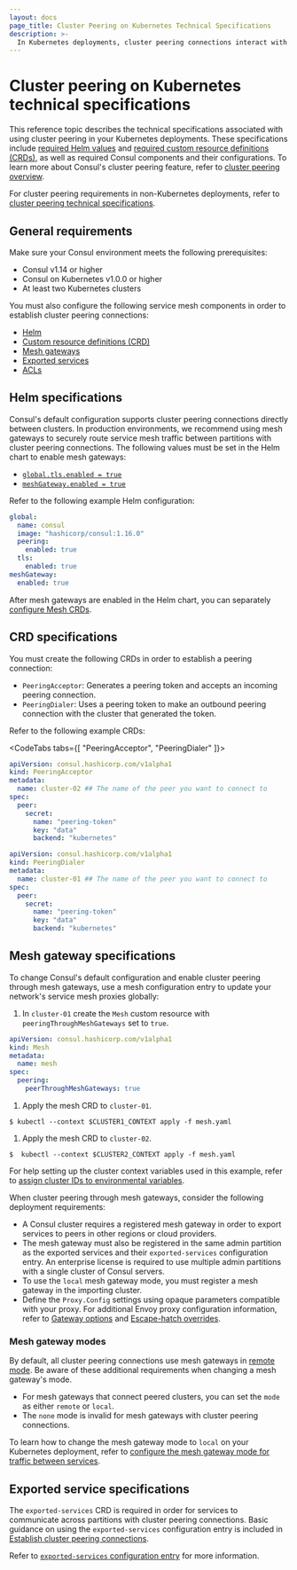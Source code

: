 ```yaml
---
layout: docs
page_title: Cluster Peering on Kubernetes Technical Specifications 
description: >- 
  In Kubernetes deployments, cluster peering connections interact with mesh gateways, exported services, and ACLs. Learn about requirements specific to k8s, including required Helm values and custom resource definitions (CRDs).
---
```


# Cluster peering on Kubernetes technical specifications

This reference topic describes the technical specifications associated with using cluster peering in your Kubernetes deployments. These specifications include [required Helm values](#helm-requirements) and [required custom resource definitions (CRDs)](#crd-requirements), as well as required Consul components and their configurations. To learn more about Consul's cluster peering feature, refer to [cluster peering overview](/consul/docs/east-west/cluster-peering).

For cluster peering requirements in non-Kubernetes deployments, refer to [cluster peering technical specifications](/consul/docs/east-west/cluster-peering/tech-specs).

## General requirements

Make sure your Consul environment meets the following prerequisites:

- Consul v1.14 or higher
- Consul on Kubernetes v1.0.0 or higher
- At least two Kubernetes clusters

You must also configure the following service mesh components in order to establish cluster peering connections:

- [Helm](#helm-requirements)
- [Custom resource definitions (CRD)](#crd-requirements)
- [Mesh gateways](#mesh-gateway-requirements)
- [Exported services](#exported-service-requirements)
- [ACLs](#acl-requirements)

## Helm specifications

Consul's default configuration supports cluster peering connections directly between clusters. In production environments, we recommend using mesh gateways to securely route service mesh traffic between partitions with cluster peering connections. The following values must be set in the Helm chart to enable mesh gateways:

- [`global.tls.enabled = true`](/consul/docs/reference/k8s/helm#v-global-tls-enabled)
- [`meshGateway.enabled = true`](/consul/docs/reference/k8s/helm#v-meshgateway-enabled)

Refer to the following example Helm configuration:

<CodeBlockConfig filename="values.yaml">

```yaml
global:
  name: consul
  image: "hashicorp/consul:1.16.0"
  peering:
    enabled: true
  tls:
    enabled: true
meshGateway:
  enabled: true
```

</CodeBlockConfig>

After mesh gateways are enabled in the Helm chart, you can separately [configure Mesh CRDs](#mesh-gateway-configuration-for-kubernetes).

## CRD specifications

You must create the following CRDs in order to establish a peering connection:

- `PeeringAcceptor`: Generates a peering token and accepts an incoming peering connection.
- `PeeringDialer`: Uses a peering token to make an outbound peering connection with the cluster that generated the token.

Refer to the following example CRDs:

<CodeTabs tabs={[ "PeeringAcceptor", "PeeringDialer" ]}>

<CodeBlockConfig filename="acceptor.yaml">

```yaml
apiVersion: consul.hashicorp.com/v1alpha1
kind: PeeringAcceptor
metadata:
  name: cluster-02 ## The name of the peer you want to connect to
spec:
  peer:
    secret:
      name: "peering-token"
      key: "data"
      backend: "kubernetes"
```

</CodeBlockConfig>

<CodeBlockConfig filename="dialer.yaml">

```yaml
apiVersion: consul.hashicorp.com/v1alpha1
kind: PeeringDialer
metadata:
  name: cluster-01 ## The name of the peer you want to connect to
spec:
  peer:
    secret:
      name: "peering-token"
      key: "data"
      backend: "kubernetes"
```

</CodeBlockConfig>
</CodeTabs>

## Mesh gateway specifications

To change Consul's default configuration and enable cluster peering through mesh gateways, use a mesh configuration entry to update your network's service mesh proxies globally:

1. In `cluster-01` create the `Mesh` custom resource with `peeringThroughMeshGateways` set to `true`.

  <CodeBlockConfig filename="mesh.yaml">

  ```yaml
  apiVersion: consul.hashicorp.com/v1alpha1
  kind: Mesh
  metadata:
    name: mesh
  spec:
    peering:
      peerThroughMeshGateways: true
  ```

  </CodeBlockConfig>

1. Apply the mesh CRD to `cluster-01`.

  ```shell-session
  $ kubectl --context $CLUSTER1_CONTEXT apply -f mesh.yaml 
  ```

1. Apply the mesh CRD to `cluster-02`.

  ```shell-session
  $  kubectl --context $CLUSTER2_CONTEXT apply -f mesh.yaml 
  ```

<Note>

  For help setting up the cluster context variables used in this example, refer to [assign cluster IDs to environmental variables](/consul/docs/k8s/connect/cluster-peering/usage/establish-peering#assign-cluster-ids-to-environmental-variables).

</Note>

When cluster peering through mesh gateways, consider the following deployment requirements:

- A Consul cluster requires a registered mesh gateway in order to export services to peers in other regions or cloud providers.
- The mesh gateway must also be registered in the same admin partition as the exported services and their `exported-services` configuration entry. An enterprise license is required to use multiple admin partitions with a single cluster of Consul servers.
- To use the `local` mesh gateway mode, you must register a mesh gateway in the importing cluster.
- Define the `Proxy.Config` settings using opaque parameters compatible with your proxy. For additional Envoy proxy configuration information, refer to [Gateway options](/consul/docs/connect/proxies/envoy#gateway-options) and [Escape-hatch overrides](/consul/docs/connect/proxies/envoy#escape-hatch-overrides).

### Mesh gateway modes

By default, all cluster peering connections use mesh gateways in [remote mode](/consul/docs/connect/gateways/mesh-gateway/service-to-service-traffic-wan-datacenters#remote). Be aware of these additional requirements when changing a mesh gateway's mode.

- For mesh gateways that connect peered clusters, you can set the `mode` as either `remote` or `local`.
- The `none` mode is invalid for mesh gateways with cluster peering connections.

To learn how to change the mesh gateway mode to `local` on your Kubernetes deployment, refer to [configure the mesh gateway mode for traffic between services](/consul/docs/k8s/connect/cluster-peering/usage/establish-peering#configure-the-mesh-gateway-mode-for-traffic-between-services).

## Exported service specifications

The `exported-services` CRD is required in order for services to communicate across partitions with cluster peering connections. Basic guidance on using the `exported-services` configuration entry is included in [Establish cluster peering connections](/consul/docs/k8s/connect/cluster-peering/usage/establish-peering#export-services-between-clusters).

Refer to [`exported-services` configuration entry](/consul/docs/reference/config-entry/exported-services) for more information.
